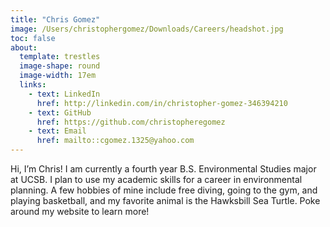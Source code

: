 ```yaml
---
title: "Chris Gomez"
image: /Users/christophergomez/Downloads/Careers/headshot.jpg
toc: false
about: 
  template: trestles
  image-shape: round
  image-width: 17em
  links: 
    - text: LinkedIn
      href: http://linkedin.com/in/christopher-gomez-346394210 
    - text: GitHub
      href: https://github.com/christopheregomez 
    - text: Email
      href: mailto::cgomez.1325@yahoo.com 
---
```


Hi, I'm Chris! I am currently a fourth year B.S. Environmental Studies major at UCSB. I plan to use my academic skills for a career in environmental planning. A few hobbies of mine include free diving, going to the gym, and playing basketball, and my favorite animal is the Hawksbill Sea Turtle. Poke around my website to learn more!
